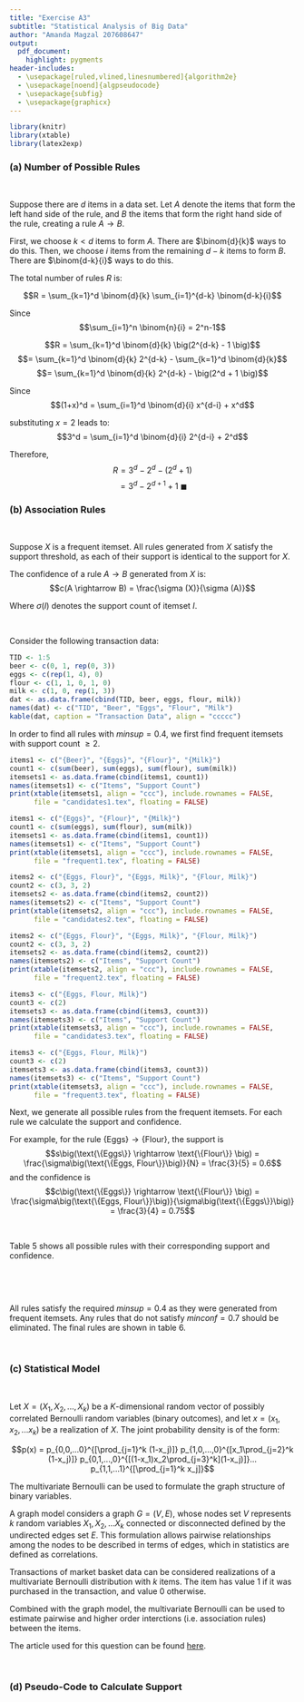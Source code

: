 ---
title: "Exercise A3"
subtitle: "Statistical Analysis of Big Data"
author: "Amanda Magzal 207608647"
output: 
  pdf_document:
    highlight: pygments
header-includes:
  - \usepackage[ruled,vlined,linesnumbered]{algorithm2e}
  - \usepackage[noend]{algpseudocode}
  - \usepackage{subfig}
  - \usepackage{graphicx}
---


```{r include=FALSE}
library(knitr)
library(xtable)
library(latex2exp)
```


### (a) Number of Possible Rules

&nbsp;

Suppose there are $d$ items in a data set. Let $A$ denote the items that form the left hand side of the rule, and $B$ the items that form the right hand side of the rule, creating a rule $A \rightarrow B$.

First, we choose $k < d$ items to form $A$. There are $\binom{d}{k}$ ways to do this. Then, we choose $i$ items from the remaining $d-k$ items to form $B$. There are $\binom{d-k}{i}$ ways to do this.

The total number of rules $R$ is:

$$R = \sum_{k=1}^d \binom{d}{k} \sum_{i=1}^{d-k} \binom{d-k}{i}$$ 

Since
$$\sum_{i=1}^n \binom{n}{i} = 2^n-1$$

$$R = \sum_{k=1}^d \binom{d}{k} \big(2^{d-k} - 1 \big)$$
$$= \sum_{k=1}^d \binom{d}{k} 2^{d-k} - \sum_{k=1}^d \binom{d}{k}$$
$$= \sum_{k=1}^d \binom{d}{k} 2^{d-k} - \big(2^d + 1 \big)$$

Since
$$(1+x)^d = \sum_{i=1}^d \binom{d}{i} x^{d-i} + x^d$$

substituting $x=2$ leads to:
$$3^d = \sum_{i=1}^d \binom{d}{i} 2^{d-i} + 2^d$$

Therefore,
$$R = 3^d - 2^d - \big(2^d + 1 \big)$$
$$= 3^d - 2^{d+1} + 1 ~\blacksquare$$


### (b) Association Rules

&nbsp;

Suppose $X$ is a frequent itemset. All rules generated from $X$ satisfy the support threshold, as each of their support is identical to the support for $X$.

The confidence of a rule $A \rightarrow B$ generated from $X$ is:
$$c(A \rightarrow B) = \frac{\sigma (X)}{\sigma (A)}$$

Where $\sigma (I)$ denotes the support count of itemset $I$.

&nbsp;

Consider the following transaction data:

```{r echo=FALSE}
TID <- 1:5
beer <- c(0, 1, rep(0, 3))
eggs <- c(rep(1, 4), 0)
flour <- c(1, 1, 0, 1, 0)
milk <- c(1, 0, rep(1, 3))
dat <- as.data.frame(cbind(TID, beer, eggs, flour, milk))
names(dat) <- c("TID", "Beer", "Eggs", "Flour", "Milk")
kable(dat, caption = "Transaction Data", align = "ccccc")
```

In order to find all rules with $minsup = 0.4$, we first find frequent itemsets with support count $\ge 2$.


```{r echo=FALSE}
items1 <- c("{Beer}", "{Eggs}", "{Flour}", "{Milk}")
count1 <- c(sum(beer), sum(eggs), sum(flour), sum(milk))
itemsets1 <- as.data.frame(cbind(items1, count1))
names(itemsets1) <- c("Items", "Support Count")
print(xtable(itemsets1, align = "ccc"), include.rownames = FALSE, 
      file = "candidates1.tex", floating = FALSE)

items1 <- c("{Eggs}", "{Flour}", "{Milk}")
count1 <- c(sum(eggs), sum(flour), sum(milk))
itemsets1 <- as.data.frame(cbind(items1, count1))
names(itemsets1) <- c("Items", "Support Count")
print(xtable(itemsets1, align = "ccc"), include.rownames = FALSE, 
      file = "frequent1.tex", floating = FALSE)
```

\begin{table}[h]
\caption{1-itemsets}
\centering
\subfloat[Candidates]{\label{tab:tab2a}\scalebox{1}{\input{./candidates1}}}\quad
\subfloat[Frequents]{\label{tab:tab2b}\scalebox{1}{\input{./frequent1}}}
\label{tab:tab2}
\end{table}



```{r echo=FALSE}
items2 <- c("{Eggs, Flour}", "{Eggs, Milk}", "{Flour, Milk}")
count2 <- c(3, 3, 2)
itemsets2 <- as.data.frame(cbind(items2, count2))
names(itemsets2) <- c("Items", "Support Count")
print(xtable(itemsets2, align = "ccc"), include.rownames = FALSE, 
      file = "candidates2.tex", floating = FALSE)

items2 <- c("{Eggs, Flour}", "{Eggs, Milk}", "{Flour, Milk}")
count2 <- c(3, 3, 2)
itemsets2 <- as.data.frame(cbind(items2, count2))
names(itemsets2) <- c("Items", "Support Count")
print(xtable(itemsets2, align = "ccc"), include.rownames = FALSE, 
      file = "frequent2.tex", floating = FALSE)
```

\begin{table}[h]
\caption{2-itemsets}
\centering
\subfloat[Candidates]{\label{tab:tab3a}\scalebox{1}{\input{./candidates2}}}\quad
\subfloat[Frequents]{\label{tab:tab3b}\scalebox{1}{\input{./frequent2}}}
\label{tab:tab3}
\end{table}


```{r echo=FALSE}
items3 <- c("{Eggs, Flour, Milk}")
count3 <- c(2)
itemsets3 <- as.data.frame(cbind(items3, count3))
names(itemsets3) <- c("Items", "Support Count")
print(xtable(itemsets3, align = "ccc"), include.rownames = FALSE, 
      file = "candidates3.tex", floating = FALSE)

items3 <- c("{Eggs, Flour, Milk}")
count3 <- c(2)
itemsets3 <- as.data.frame(cbind(items3, count3))
names(itemsets3) <- c("Items", "Support Count")
print(xtable(itemsets3, align = "ccc"), include.rownames = FALSE, 
      file = "frequent3.tex", floating = FALSE)
```

\begin{table}[h]
\caption{3-itemsets}
\centering
\subfloat[Candidates]{\label{tab:tab4a}\scalebox{1}{\input{./candidates3}}}\quad
\subfloat[Frequents]{\label{tab:tab4b}\scalebox{1}{\input{./frequent3}}}
\label{tab:tab4}
\end{table}

Next, we generate all possible rules from the frequent itemsets. For each rule we calculate the support and confidence.

For example, for the rule $\text{\{Eggs\}} \rightarrow \text{\{Flour\}}$, the support is
$$s\big(\text{\{Eggs\}} \rightarrow \text{\{Flour\}} \big) = \frac{\sigma\big(\text{\{Eggs, Flour\}}\big)}{N} = \frac{3}{5} = 0.6$$
and the confidence is 
$$c\big(\text{\{Eggs\}} \rightarrow \text{\{Flour\}} \big) = \frac{\sigma\big(\text{\{Eggs, Flour\}}\big)}{\sigma\big(\text{\{Eggs\}}\big)} = \frac{3}{4} = 0.75$$

&nbsp;

Table 5 shows all possible rules with their corresponding support and confidence.

&nbsp;

\begin{table}[h]
\caption{Possible Association Rules}
\centering
\begin{tabular}{lcc}
\toprule%
Rule                                                    & Support & Confidence \\\midrule
$\text{\{Eggs\}}~~\rightarrow ~~\text{\{Flour\}}$       & 0.6     & 0.75       \\
$\text{\{Flour\}}~\rightarrow ~~\text{\{Eggs\}}~$       & 0.6     & 1          \\
$\text{\{Eggs\}}~~\rightarrow ~~\text{\{Milk\}}~$       & 0.6     & 0.75       \\
$\text{\{Milk\}}~~\rightarrow ~~\text{\{Eggs\}}~$       & 0.6     & 0.75       \\
$\text{\{Flour\}}~\rightarrow ~~\text{\{Milk\}}~$       & 0.4     & 0.67       \\
$\text{\{Milk\}}~~\rightarrow ~~\text{\{Flour\}}$       & 0.4     & 0.5        \\
$\text{\{Eggs\}}~~\rightarrow ~~\text{\{Flour, Milk\}}$ & 0.4     & 0.5        \\
$\text{\{Milk\}}~~\rightarrow ~~\text{\{Eggs, Flour\}}$ & 0.4     & 0.5        \\
$\text{\{Flour\}}~\rightarrow ~~\text{\{Eggs, Milk\}}~$ & 0.4     & 0.67       \\
$\text{\{Eggs, Flour\}}~\rightarrow ~~\text{\{Milk\}}~$ & 0.4     & 0.67       \\
$\text{\{Flour, Milk\}}~\rightarrow ~~\text{\{Eggs\}}~$ & 0.4     & 1          \\
$\text{\{Eggs, Milk\}}~~\rightarrow ~~\text{\{Flour\}}$ & 0.4     & 0.67       \\\bottomrule
\end{tabular}
\end{table}

&nbsp;

All rules satisfy the required $minsup = 0.4$ as they were generated from frequent itemsets. Any rules that do not satisfy $minconf = 0.7$ should be eliminated. The final rules are shown in table 6.

&nbsp;

\begin{table}[h]
\caption{Association Rules}
\centering
\begin{tabular}{lcc}
\toprule%
Rule                                                    & Support & Confidence \\\midrule
$\text{\{Eggs\}}~~\rightarrow ~~\text{\{Flour\}}$       & 0.6     & 0.75       \\
$\text{\{Flour\}}~\rightarrow ~~\text{\{Eggs\}}~$       & 0.6     & 1          \\
$\text{\{Eggs\}}~~\rightarrow ~~\text{\{Milk\}}~$       & 0.6     & 0.75       \\
$\text{\{Milk\}}~~\rightarrow ~~\text{\{Eggs\}}~$       & 0.6     & 0.75       \\
$\text{\{Flour, Milk\}}~\rightarrow ~~\text{\{Eggs\}}~$ & 0.4     & 1          \\\bottomrule
\end{tabular}
\end{table}

\newpage

### (c) Statistical Model

&nbsp;

Let $X=(X_1, X_2, ...,X_k)$ be a $K$-dimensional random vector of possibly correlated Bernoulli random variables (binary outcomes), and let $x=(x_1, x_2, ... x_k)$ be a realization of $X$. The joint probability density is of the form:

$$p(x) = p_{0,0,...0}^{[\prod_{j=1}^k (1-x_j)]} p_{1,0,...,0}^{[x_1\prod_{j=2}^k (1-x_j)]} p_{0,1,...,0}^{[(1-x_1)x_2\prod_{j=3}^k](1-x_j)]}... p_{1,1,...1}^{[\prod_{j=1}^k x_j]}$$

The multivariate Bernoulli can be used to formulate the graph structure of binary variables.

A graph model considers a graph $G=(V,E)$, whose nodes set $V$ represents $k$ random variables $X_1, X_2, ... X_k$ connected or disconnected defined by the undirected edges set $E$. This formulation allows pairwise relationships among the nodes to be described in terms of edges, which in statistics are defined as correlations.

Transactions of market basket data can be considered realizations of a multivariate Bernoulli distribution with $k$ items. The item has value 1 if it was purchased in the transaction, and value 0 otherwise.

Combined with the graph model, the multivariate Bernoulli can be used to estimate pairwise and higher order interctions (i.e. association rules) between the items.

The article used for this question can be found [here](https://arxiv.org/pdf/1206.1874.pdf#:~:text=The%20multivariate%20Bernoulli%20model%20is,to%20k%20orders%20%5B19%5D.).


&nbsp;


### (d) Pseudo-Code to Calculate Support

\begin{algorithm}[H]
\DontPrintSemicolon
\SetAlgoLined
\SetKwFunction{FMap}{Map}
\SetKwFunction{FReduce}{Reduce}
\SetKwProg{Fn}{Function}{:}{}
\BlankLine
\Fn{\FMap{id, transaction}}{
  \For{item i in transaction}{
        EmitIntermediate($i$, "1")\;
  }
}
\;
\Fn{\FReduce{item, counts}}{
  result = 0\;
  \For{value in counts}{
        result += $value$\;
  }
  \Return{result}
}
\caption{Support Count with MapReduce}
\end{algorithm}








